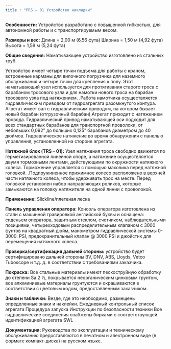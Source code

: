 ```yaml
---
title : "PRS – 01 Устройство накладки"
---
```


**Особенности:** Устройство разработано с повышенной гибкостью, для автономной работы и с транспортируемым весом.

**Размеры и вес:** Длина = 2,00 м (6,56 фута) Ширина = 1,50 м (4,92 фута) Высота = 1,59 м (5,24 фута)

**Общие сведения:** Наматывающее устройство изготовлено из стальных труб.

Устройство имеет четыре точки подъема для работы с краном, встроенные карманы для вилочного погрузчика для наземного обслуживания и четыре точки для крепления к полу. Этот наматывающий узел используется для протягивания старого троса с барабаном тросового узла и для намотки нового троса на барабан тросового узла под натяжением. .Работа намотчика осуществляется гидравлическим приводом от гидроагрегата разомкнутого контура. Агрегат имеет вал с гидравлическим приводом, на котором бывает новый барабан (отгрузочный барабан).Агрегат приходит с натяжением провода. Гидравлический привод наматывающей оси подходит для всех стандартных барабанов для транспортной проволоки, от небольших 0,092” до больших 0,125” барабанов диаметром до 40 дюймов. Гидравлическое натяжение во время обнаружения с панелью управления, установленной на стороне агрегата.

**Натяжной блок (TRS – 01):** Узел натяжения троса свободно движется по герметизированной линейной опоре, а натяжение осуществляется двумя тормозными лентами, действующими по окружности натяжного колеса. Торможение управляется с помощью маховика перед натяжной головкой. .Подпружиненное прижимное колесо расположено в верхней части натяжного колеса, чтобы удерживать трос на месте. Перед головкой установлен набор направляющих роликов, которые замыкаются на головку натяжителя на одной линии с проволокой.

**Применение:** Slickline/плетеная леска

**Панель управления оператора:** Консоль оператора изготовлена из стали с машинной гравировкой английской буквы и оснащена: сиденьем оператора, защитным стеклом, счетчиком, наблюдательными позициями, четырехходовым распределительным клапаном с 3000 фунтов на квадратный дюйм, манометром гидравлической системы 0-3000. PSI, предохранительный клапан @ 3000 PSI и джойстик для перемещения натяжного колеса.

**Проверка/сертификация дальней стороны:** устройство будет сертифицировано дальней стороны BV, DNV, ABS, Lloyds, Vetco Tuboscope и т.д. д. в соответствии с требованиями заказчика.

**Покраска:** Все стальные материалы имеют пескоструйную обработку до степени Sa 2 ½, покрывается неорганическим цинковым грунтом, все алюминиевые материалы грунтуются и окрашиваются в соответствии с цветовым кодом, предоставленным заказчиком.

**Знаки и таблички:** Везде, где это необходимо, размещены определенные знаки и наклейки. Ежедневный контрольный список агрегата Процедура запуска Инструкции по безопасности техники Все гидравлические соединения снабжены бирками с соответствующей идентификацией агрегата SWL

**Документация:** Руководства по эксплуатации и техническому обслуживанию предоставляются в печатном и электронном виде (в формате компакт-диска) на русском языке.

